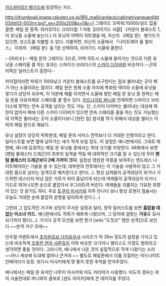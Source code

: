 [[카드파이트!! 뱅가드]]에 등장하는 카드.

http://thumbnail.image.rakuten.co.jp/@0_mall/cardace/cabinet/vanguard/bt03/bt03-003rrr.jpg?_ex=200x200&s=0&r=1
그레이드 3/파워:10000/실드 없음
클랜: 페일 문
종족: 워커로이드
크리티컬: 1
자동【리어가드 서클】:(카운터 블래스트 1, 이 유닛을 소울에 놓는다.) 이 유닛의 어택이 히트했을 때, 자신의 《페일 문》 뱅가드가 있으면, 코스트를 지불할 수 있다. 지불하면, 자신의 소울에서 「나이트메어 돌 앨리스」 이외의 《페일 문》을 1장 선택하여, 리어가드 서클에 콜한다.

--[아리수]--
페일 문의 그레이드 3으로, 어택 히트시 소울에 들어가는 것으로 다른 유닛을 스페리올 콜 하는 효과는 스파이크 브라더스의 [[스카이 다이버]]와 비슷하다.--근데 이쪽은 일러스트가 흥한다--

차이점이라면 파워가 1000낮고 카운터 블래스트를 요구한다는 점과 불러내는 곳이 패가 아닌 소울이라는 점이다. 페일 문은 원체 소울 차지에 특화된 덱이라 소울에 유닛을 쌓기가 상당히 쉬우며, 이 덕분에 패를 아끼면서 소울에 쌓인 페일 문 유닛 중 원하는 페일 문을 자유자재로 스페리올 콜 할수 있다. [[미드나이트 버니]]와 연계하면 스파이크 브라더스에 맞먹는 연속 공격을 날리는 짓도 가능. 단, 스카이 다이버는 불러내는 대상에 제한이 없어서 패에 다른 스카이 다이버가 있으면 연속 스페리올 콜을 하는 짓도 가능했는데 이쪽은 불러내는 곳이 소울이다보니 [원턴 킬] 참사를 막기 위해서 대상을 앨리스 이외의 페일 문으로 해놨다. 

유닛 설정이 상당히 독특한데, 페일 문의 서커스 천막보다 더 거대한 인형이라고 한다. 일러스트를 보면 옆에 날아가는 새가 작게 보일 정도. 이 설정은 애니판에서도 그대로 재현돼, 애니에 등장하는 페일 문 유닛들 중에서는 최대 크기를 자랑한다. 48화에서 보면 [팬텀 블래스터 드래곤]이 최후의 일격을 먹일 때 대략적인 크기를 알 수 있는데 무려 '''팬텀 블래스터 드래곤보다 2배 가까이 크다.''' 설정상 영원한 악몽을 보여주는 엔드레스 나이트메어라는 기술을 쓸 수 있는데, 대부분의 전투에서는 이 기술을 사용하지 않고 그 거대한 몸으로 날리는 일격으로 해치운다고 한다(…). 항상 남캐들이 공격대상이 되거나 가드하면 데스터치 마냥 검은 가루가 되어 흩날리게 되는데 여캐들이 공격대상이 되거나 가드로 튀어나오면 손으로 붙잡아서 우그러트려 버린다. 여캐들을 괴롭히는 기묘한 취향이 있는 것 같기도 하다. 주로 [[토쿠라 미사키]]와 자주 만나다 보니 항상 로젠지 점술사는 오늘도 거대한 손에 붙잡혀 운명을 달리하게 된다.(...)

그런데 그 압도적인 거구와 상당히 무서운 설정과 달리, 정작 일러스트를 보면 '''흠잡을 데 없는 미소녀 카드.''' 애니판에서도 작화가 예쁘게 나왔으며, 그 덩치에 걸맞는 '''거유'''로 묘사되기까지 했다(...). 거기다 공격 모션을 보면 뭔가 [wiki:"도짓코" 맹한 성격]으로 보인다.~~본격 거구 모에~~

만우절 이벤트에서 [[초차원로보 다이유우샤]] 시리즈가 약 35m 정도의 설정을 가지고 있는데 비슷하게 [[조용한 현자 샤론]]등이 이와 비슷한 크기이니 앨리스도 이정도 범위라고 생각하면 좋을 것이다. 그러니까, 애니에서 나온 것이 실질적으로 작게 나왔다는 소리 ~~아니 세상에 도대체 얼마나 큰거야.~~ 별도로 페일문에서 이를 초월하는 미드나이트 인베이더가 등장. 또다시 미사키에게 영 좋지 못한 추억을 안겨주었다.

애니에서는 페일 문 유저인 나루미 아사카와 미도 카리야가 사용했다. 미도의 경우는 위의 서술한대로 버니와의 콤보로 [센도 아이치]에게 큰 데미지를 주었다.
